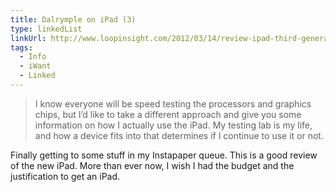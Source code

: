 ```yaml
---
title: Dalrymple on iPad (3)
type: linkedList
linkUrl: http://www.loopinsight.com/2012/03/14/review-ipad-third-generation/
tags:
  - Info
  - iWant
  - Linked
---
```


> I know everyone will be speed testing the processors and graphics chips, but I’d like to take a different approach and give you some information on how I actually use the iPad. My testing lab is my life, and how a device fits into that determines if I continue to use it or not.

Finally getting to some stuff in my Instapaper queue. This is a good review of the new iPad. More than ever now, I wish I had the budget and the justification to get an iPad.
